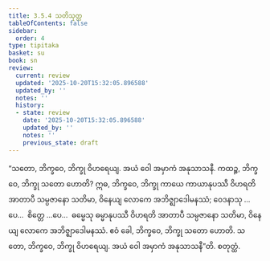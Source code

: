 ```yaml
---
title: 3.5.4 သတိသုတ္တ
tableOfContents: false
sidebar:
  order: 4
type: tipitaka
basket: su
book: sn
review:
  current: review
  updated: '2025-10-20T15:32:05.896588'
  updated_by: ''
  notes: ''
  history:
  - state: review
    date: '2025-10-20T15:32:05.896588'
    updated_by: ''
    notes: ''
    previous_state: draft
---
```



<DynamicBreadcrumb />


<ReviewStatus review={frontmatter.review} showDetails={true} />

<HypothesisAnnotation frontmatter={frontmatter} />

<Division number="410" book="sn" e="ch" v="18" p="340">

<Paragraph number="950" book="sn">
“သတော, ဘိက္ခဝေ, ဘိက္ခု ဝိဟရေယျ. အယံ ဝေါ အမှာကံ အနုသာသနီ. ကထဉ္စ, ဘိက္ခဝေ, ဘိက္ခု သတော ဟောတိ? ဣဓ, ဘိက္ခဝေ, ဘိက္ခု ကာယေ ကာယာနုပဿီ ဝိဟရတိ အာတာပီ သမ္ပဇာနော သတိမာ, ဝိနေယျ လောကေ အဘိဇ္ဈာဒေါမနဿံ; ဝေဒနာသု …ပေ…  စိတ္တေ …ပေ…  ဓမ္မေသု ဓမ္မာနုပဿီ ဝိဟရတိ အာတာပီ သမ္ပဇာနော သတိမာ, ဝိနေယျ လောကေ အဘိဇ္ဈာဒေါမနဿံ. ဧဝံ ခေါ, ဘိက္ခဝေ, ဘိက္ခု သတော ဟောတိ. သတော, ဘိက္ခဝေ, ဘိက္ခု ဝိဟရေယျ. အယံ ဝေါ အမှာကံ အနုသာသနီ”တိ.

</Paragraph>
</Division>

<Paragraph number="951" type="center" book="sn">
စတုတ္ထံ.
</Paragraph>